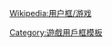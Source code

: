 {{Userbox
  |border-c=black
  |border-s=1
  |id=[[File:Pai_Gow.png|44px]]
  |id-c=white
  |id-fc=
  |id-s=
  |info=这个用户喜欢玩'''[[推牌九|牌九]]'''。
  |info-c=gold
  |info-fc=black
  |info-s=10
}}
<includeonly>[[Category:喜欢玩牌九的维基人|{{PAGENAME}}]]</includeonly><noinclude>
{{DEFAULTSORT:Pai gow}}
{{Clear}}[[Wikipedia:用户框/游戏]]
[[Category:喜欢玩牌九的维基人| ]]
[[Category:遊戲用戶框模板]]
</noinclude>